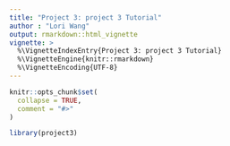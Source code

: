 ```yaml
---
title: "Project 3: project 3 Tutorial"
author : "Lori Wang"
output: rmarkdown::html_vignette
vignette: >
  %\VignetteIndexEntry{Project 3: project 3 Tutorial}
  %\VignetteEngine{knitr::rmarkdown}
  %\VignetteEncoding{UTF-8}
---
```


```r
knitr::opts_chunk$set(
  collapse = TRUE,
  comment = "#>"
)
```

```r
library(project3)
```
